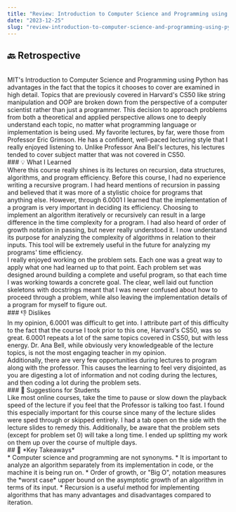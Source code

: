 ```yaml
---
title: "Review: Introduction to Computer Science and Programming using Python (MIT 6.0001)"
date: "2023-12-25"
slug: "review-introduction-to-computer-science-and-programming-using-python"
---
```


## 🔙 Retrospective
<br />
MIT's Introduction to Computer Science and Programming using Python has advantages in the fact that the topics it chooses to cover are examined in high detail. Topics that are previously covered in Harvard's CS50 like string manipulation and OOP are broken down from the perspective of a computer scientist rather than just a programmer. This decision to approach problems from both a theoretical and applied perspective allows one to deeply understand each topic, no matter what programming language or implementation is being used. My favorite lectures, by far, were those from Professor Eric Grimson. He has a confident, well-paced lecturing style that I really enjoyed listening to. Unlike Professor Ana Bell's lectures, his lectures tended to cover subject matter that was not covered in CS50.
<br />
### 💡 What I Learned
<br />
Where this course really shines is its lectures on recursion, data structures, algorithms, and program efficiency. Before this course, I had no experience writing a recursive program. I had heard mentions of recursion in passing and believed that it was more of a stylistic choice for programs that anything else. However, through 6.0001 I learned that the implementation of a program is very important in deciding its efficiency. Choosing to implement an algorithm iteratively or recursively can result in a large difference in the time complexity for a program. I had also heard of order of growth notation in passing, but never really understood it. I now understand its purpose for analyzing the complexity of algorithms in relation to their inputs. This tool will be extremely useful in the future for analyzing my programs' time efficiency.
<br />
I really enjoyed working on the problem sets. Each one was a great way to apply what one had learned up to that point. Each problem set was designed around building a complete and useful program, so that each time I was working towards a concrete goal. The clear, well laid out function skeletons with docstrings meant that I was never confused about how to proceed through a problem, while also leaving the implementation details of a program for myself to figure out.
<br />
### 👎 Dislikes
<br />
In my opinion, 6.0001 was difficult to get into. I attribute part of this difficulty to the fact that the course I took prior to this one, Harvard's CS50, was so great. 6.0001 repeats a lot of the same topics covered in CS50, but with less energy. Dr. Ana Bell, while obviously very knowledgeable of the lecture topics, is not the most engaging teacher in my opinion.
<br />
Additionally, there are very few opportunities during lectures to program along with the professor. This causes the learning to feel very disjointed, as you are digesting a lot of information and not coding during the lectures, and then coding a lot during the problem sets.
<br />
### 🤔 Suggestions for Students
<br />
Like most online courses, take the time to pause or slow down the playback speed of the lecture if you feel that the Professor is talking too fast. I found this especially important for this course since many of the lecture slides were sped through or skipped entirely. I had a tab open on the side with the lecture slides to remedy this. Additionally, be aware that the problem sets (except for problem set 0) will take a long time. I ended up splitting my work on them up over the course of multiple days.
<br />
## 🔑 *Key Takeaways*
<br />
* Computer science and programming are not synonyms.
* It is important to analyze an algorithm separately from its implementation in code, or the machine it is being run on.
* Order of growth, or "Big O", notation measures the *worst case* upper bound on the asymptotic growth of an algorithm in terms of its input.
* Recursion is a useful method for implementing algorithms that has many advantages and disadvantages compared to iteration.